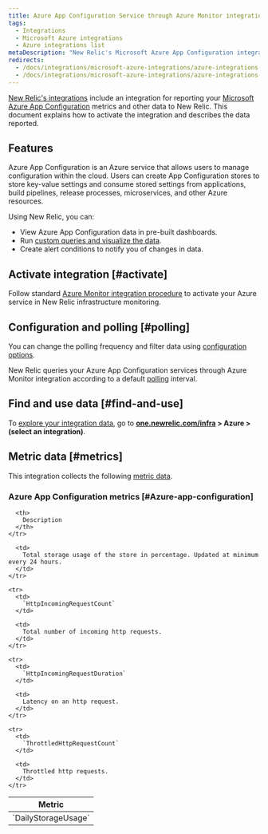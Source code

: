 ```yaml
---
title: Azure App Configuration Service through Azure Monitor integration
tags:
  - Integrations
  - Microsoft Azure integrations
  - Azure integrations list
metaDescription: "New Relic's Microsoft Azure App Configuration integration: what data it reports and how to enable it."
redirects:
  - /docs/integrations/microsoft-azure-integrations/azure-integrations-list/azure-app-configuration-monitoring-integration
  - /docs/integrations/microsoft-azure-integrations/azure-integrations-list/azure-app-configuration-monitoring-integration
---
```


[New Relic's integrations](/docs/infrastructure/integrations-getting-started/getting-started/introduction-infrastructure-integrations) include an integration for reporting your [Microsoft Azure App Configuration](https://learn.microsoft.com/en-us/azure/azure-app-configuration/) metrics and other data to New Relic. This document explains how to activate the integration and describes the data reported.

## Features

Azure App Configuration is an Azure service that allows users to manage configuration within the cloud. Users can create App Configuration stores to store key-value settings and consume stored settings from applications, build pipelines, release processes, microservices, and other Azure resources.

Using New Relic, you can:

* View Azure App Configuration data in pre-built dashboards.
* Run [custom queries and visualize the data](/docs/infrastructure/integrations-getting-started/getting-started/use-integration-data-new-relic-insights).
* Create alert conditions to notify you of changes in data.

## Activate integration [#activate]

Follow standard [Azure Monitor integration procedure](/docs/infrastructure/microsoft-azure-integrations/azure-integrations-list/azure-monitor) to activate your Azure service in New Relic infrastructure monitoring.


## Configuration and polling [#polling]

You can change the polling frequency and filter data using [configuration options](/docs/infrastructure/microsoft-azure-integrations/azure-integrations-list/azure-monitor/#settings).

New Relic queries your Azure App Configuration services through Azure Monitor integration according to a default [polling](/docs/infrastructure/microsoft-azure-integrations/azure-integrations-list/azure-monitor/#settings) interval.

## Find and use data [#find-and-use]

To [explore your integration data](/docs/infrastructure/integrations/find-use-infrastructure-integration-data), go to **[one.newrelic.com/infra](https://one.newrelic.com/infra) > Azure > (select an integration)**.

## Metric data [#metrics]

This integration collects the following [metric data](/docs/infrastructure/integrations-getting-started/getting-started/understand-integration-data-data-types#metric).

### Azure App Configuration metrics [#Azure-app-configuration]

<table>
  <thead>
    <tr>
      <th style={{ width: "300px" }}>
        Metric
      </th>

      <th>
        Description
      </th>
    </tr>
  </thead>

  <tbody>
    <tr>
      <td>
        `DailyStorageUsage`
      </td>

      <td>
        Total storage usage of the store in percentage. Updated at minimum every 24 hours.
      </td>
    </tr>

    <tr>
      <td>
        `HttpIncomingRequestCount`
      </td>

      <td>
        Total number of incoming http requests.
      </td>
    </tr>

    <tr>
      <td>
        `HttpIncomingRequestDuration`
      </td>

      <td>
        Latency on an http request.
      </td>
    </tr>

    <tr>
      <td>
        `ThrottledHttpRequestCount`
      </td>

      <td>
        Throttled http requests.
      </td>
    </tr>

   </thead>
</table>